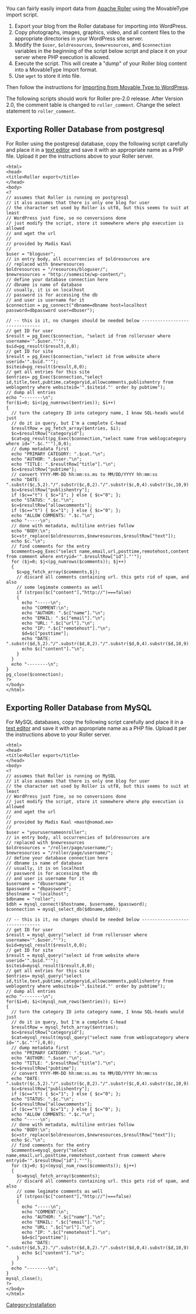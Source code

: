You can fairly easily import data from [http://roller.apache.org/ Apache Roller] using the MovableType import script. 

# Export your blog from the Roller database for importing into WordPress. 
# Copy photographs, images, graphics, video, and all content files to the appropriate directories in your WordPress site server.
# Modify the <code>$user</code>, <code>$oldresources</code>, <code>$newresources</code>, and <code>$connection</code> variables in the beginning of the script below script and place it on your server where PHP execution is allowed.
# Execute the script. This will create a "dump" of your Roller blog content into a MovableType Import format. 
# Use <code>wget</code> to store it into file.

Then follow the instructions for [[Importing_from_Movable_Type_to_WordPress|Importing from Movable Type to WordPress]].

The following scripts should work for Roller pre-2.0 release. After Version 2.0, the comment table is changed to <code>roller_comment</code>. Change the select statement to <code>roller_comment</code>.

==Exporting Roller Database from postgresql==

For Roller using the postgresql database, copy the following script carefully and place it in a [[Editing_Files|text editor]] and save it with an appropriate name as a PHP file. Upload it per the instructions above to your Roller server.

<pre>
<html>
<head>
<title>Roller export</title>
</head>   
<body>
<?
// assumes that Roller is running on postgresql
// it also assumes that there is only one blog for user
// the character set used by Roller is utf8, but this seems to suit at least
// WordPress just fine, so no conversions done
// just modify the script, store it somewhere where php execution is allowed
// and wget the url
//
// provided by Madis Kaal 
//
$user = "bloguser";
// in entry body, all occurrencies of $oldresources are 
// replaced with $newresources
$oldresources = "/resources/bloguser/";
$newresources = "http://somesite/wp-content/";
// define your database connection here
// dbname is name of database
// usually, it is on localhost
// password is for accessing the db
// and user is username for it
$connection = pg_connect("dbname=dbname host=localhost password=dbpassword user=dbuser");

// -- this is it, no changes should be needed below -------------------------------
// get ID for user
$result = pg_Exec($connection, "select id from rolleruser where username='".$user."'");
$uid=pg_result($result,0,0);
// get ID for site
$result = pg_Exec($connection,"select id from website where userid='".$uid."'");
$siteid=pg_result($result,0,0);
// get all entries for this site
$entries= pg_Exec($connection,"select id,title,text,pubtime,categoryid,allowcomments,publishentry from weblogentry where websiteid='".$siteid."' order by pubtime");
// dump all entries
echo "--------\n";
for($i=0; $i<(pg_numrows($entries)); $i++)
{
  // turn the category ID into category name, I know SQL-heads would just
  // do it in query, but I'm a complete C-head
  $resultRow = pg_fetch_array($entries, $i);
  $c=$resultRow["categoryid"];
  $cat=pg_result(pg_Exec($connection,"select name from weblogcategory where id='".$c."'"),0,0);
  // dump metadata first  
  echo "PRIMARY CATEGORY: ".$cat."\n";
  echo "AUTHOR: ".$user."\n";
  echo "TITLE: ".$resultRow["title"]."\n";
  $c=$resultRow["pubtime"];
  // convert YYYY-MM-DD hh:mm:ss.ms to MM/DD/YYYY hh:mm:ss
  echo "DATE: ".substr($c,5,2)."/".substr($c,8,2)."/".substr($c,0,4).substr($c,10,9)."\n";
  $c=$resultRow["publishentry"];
  if ($c=="t") { $c="1"; } else { $c="0"; };
  echo "STATUS: ".$c."\n";
  $c=$resultRow["allowcomments"];
  if ($c=="t") { $c="1"; } else { $c="0"; };
  echo "ALLOW COMMENTS: ".$c."\n";
  echo "-----\n";
  // done with metadata, multiline entries follow 
  echo "BODY:\n";
  $c=str_replace($oldresources,$newresources,$resultRow["text"]);
  echo $c."\n";
  // find comments for the entry
  $comments=pg_Exec("select name,email,url,posttime,remotehost,content from comment where entryid='".$resultRow["id"]."'");
  for ($j=0; $j<(pg_numrows($comments)); $j++)
  {
    $c=pg_fetch_array($comments,$j);
    // discard all comments containing url. this gets rid of spam, and also
    // some legimate comments as well
    if (strpos($c["content"],"http://")===false)
    {
      echo "-----\n";
      echo "COMMENT:\n";
      echo "AUTHOR: ".$c["name"]."\n";
      echo "EMAIL: ".$c["email"]."\n";
      echo "URL: ".$c["url"]."\n";
      echo "IP: ".$c["remotehost"]."\n";
      $d=$c["posttime"];
      echo "DATE: ".substr($d,5,2)."/".substr($d,8,2)."/".substr($d,0,4).substr($d,10,9)."\n";
      echo $c["content"]."\n";
    }
  }
  echo "--------\n";    
}
pg_close($connection);
?>
</body>
</html>
</pre>

==Exporting Roller Database from MySQL==

For MySQL databases, copy the following script carefully and place it in a [[Editing_Files|text editor]] and save it with an appropriate name as a PHP file. Upload it per the instructions above to your Roller server.

<pre>
<html>
<head>
<title>Roller export</title>
</head>   
<body>
<?
// assumes that Roller is running on MySQL
// it also assumes that there is only one blog for user
// the character set used by Roller is utf8, but this seems to suit at least
// WordPress just fine, so no conversions done
// just modify the script, store it somewhere where php execution is allowed
// and wget the url
//
// provided by Madis Kaal <mast@nomad.ee>
//
$user = "yourusernameonroller";
// in entry body, all occurrencies of $oldresources are 
// replaced with $newresources
$oldresources = "/roller/page/username/";
$newresources = "/roller/page/username/";
// define your database connection here
// dbname is name of database
// usually, it is on localhost
// password is for accessing the db
// and user is username for it
$username = "dbusername";
$password = "dbpassword";
$hostname = "localhost";
$dbname = "roller";
$dbh = mysql_connect($hostname, $username, $password);
$connection = mysql_select_db($dbname,$dbh);

// -- this is it, no changes should be needed below -------------------------------
// get ID for user
$result = mysql_query("select id from rolleruser where username='".$user."'");
$uid=mysql_result($result,0,0);
// get ID for site
$result = mysql_query("select id from website where userid='".$uid."'");
$siteid=mysql_result($result,0,0);
// get all entries for this site
$entries= mysql_query("select id,title,text,pubtime,categoryid,allowcomments,publishentry from weblogentry where websiteid='".$siteid."' order by pubtime");
// dump all entries
echo "--------\n";
for($i=0; $i<(mysql_num_rows($entries)); $i++)
{
  // turn the category ID into category name, I know SQL-heads would just
  // do it in query, but I'm a complete C-head
  $resultRow = mysql_fetch_array($entries);
  $c=$resultRow["categoryid"];
  $cat=mysql_result(mysql_query("select name from weblogcategory where id='".$c."'"),0,0);
  // dump metadata first  
  echo "PRIMARY CATEGORY: ".$cat."\n";
  echo "AUTHOR: ".$user."\n";
  echo "TITLE: ".$resultRow["title"]."\n";
  $c=$resultRow["pubtime"];
  // convert YYYY-MM-DD hh:mm:ss.ms to MM/DD/YYYY hh:mm:ss
  echo "DATE: ".substr($c,5,2)."/".substr($c,8,2)."/".substr($c,0,4).substr($c,10,9)."\n";
  $c=$resultRow["publishentry"];
  if ($c=="t") { $c="1"; } else { $c="0"; };
  echo "STATUS: ".$c."\n";
  $c=$resultRow["allowcomments"];
  if ($c=="t") { $c="1"; } else { $c="0"; };
  echo "ALLOW COMMENTS: ".$c."\n";
  echo "-----\n";
  // done with metadata, multiline entries follow 
  echo "BODY:\n";
  $c=str_replace($oldresources,$newresources,$resultRow["text"]);
  echo $c."\n";
  // find comments for the entry
  $comments=mysql_query("select name,email,url,posttime,remotehost,content from comment where entryid='".$resultRow["id"]."'");
  for ($j=0; $j<(mysql_num_rows($comments)); $j++)
  {
    $c=mysql_fetch_array($comments);
    // discard all comments containing url. this gets rid of spam, and also
    // some legimate comments as well
    if (strpos($c["content"],"http://")===false)
    {
      echo "-----\n";
      echo "COMMENT:\n";
      echo "AUTHOR: ".$c["name"]."\n";
      echo "EMAIL: ".$c["email"]."\n";
      echo "URL: ".$c["url"]."\n";
      echo "IP: ".$c["remotehost"]."\n";
      $d=$c["posttime"];
      echo "DATE: ".substr($d,5,2)."/".substr($d,8,2)."/".substr($d,0,4).substr($d,10,9)."\n";
      echo $c["content"]."\n";
    }
  }
  echo "--------\n";    
}
mysql_close();
?>
</body>
</html>
</pre>

[[Category:Installation]]